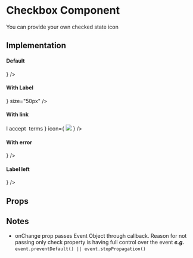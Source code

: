 

<Meta title="Core|Molecules/Checkbox" />

# Checkbox Component

You can provide your own checked state icon

## Implementation

#### Default
<Preview>
  <Story name="default">
    <Checkbox disabled value={true} label='rest' icon={
      <img style={{width: '70%'}} src="assets/icons/checkmark.svg" />
      } />
  </Story>
</Preview>


#### With Label
<Preview>
  <Story name="With label and size of 50px">
    <Checkbox label="Click me!" icon={
      <img style={{width: '70%'}} src="assets/icons/checkmark.svg" />
      }  size="50px" />
  </Story>
</Preview>

#### With link
<Preview>
  <Story name="With link">
    <Checkbox label={
      <Text.Body>I accept&nbsp;
        <Text.Link href="https://google.com">terms</Text.Link>
      </Text.Body>} icon={
      <img style={{width: '70%'}} src="assets/icons/checkmark.svg" />
      } />
  </Story>
</Preview>

#### With error
<Preview>
  <Story name="With error">
    <Checkbox error label={'This won\'t work'} icon={
      <img style={{width: '70%'}} src="assets/icons/checkmark.svg" />
      }  />
  </Story>
</Preview>


#### Label left
<Preview>
  <Story name="Label left">
    <Checkbox label={'This is left'} labelPosition={'left'} icon={
      <img style={{width: '70%'}} src="assets/icons/checkmark.svg" />
      }  />
  </Story>
</Preview>

## Props

<Props of={Checkbox} />

## Notes
- onChange prop passes Event Object through callback. Reason for not passing only check 
property is having full control over the event **_e.g._** `event.preventDefault() || event.stopPropagation()`
